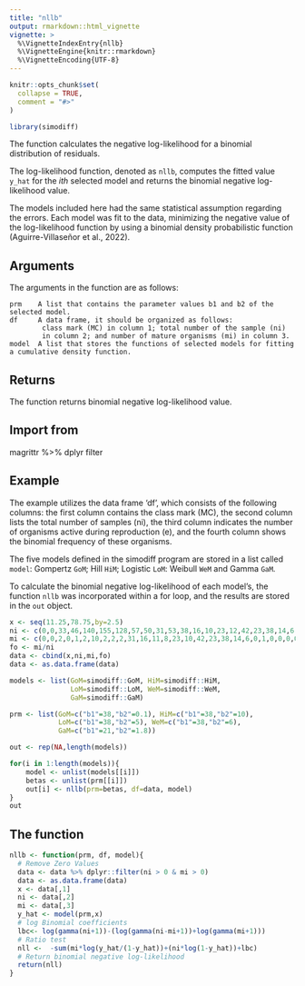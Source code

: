 ```yaml
---
title: "nllb"
output: rmarkdown::html_vignette
vignette: >
  %\VignetteIndexEntry{nllb}
  %\VignetteEngine{knitr::rmarkdown}
  %\VignetteEncoding{UTF-8}
---
```


```r
knitr::opts_chunk$set(
  collapse = TRUE,
  comment = "#>"
)
```

```r
library(simodiff)
```

The function calculates the negative log-likelihood for a binomial
distribution of residuals.

The log-likelihood function, denoted as `nllb`, computes the fitted value `y_hat`
for the *ith* selected model and returns the binomial negative log-likelihood value.

The models included here had the same statistical assumption regarding the errors.
Each model was fit to the data, minimizing the negative value of the log-likelihood
function by using a binomial density probabilistic function (Aguirre-Villaseñor 
et al., 2022).

## Arguments

The arguments in the function are as follows:

    prm    A list that contains the parameter values b1 and b2 of the selected model.
    df     A data frame, it should be organized as follows:
            class mark (MC) in column 1; total number of the sample (ni)
            in column 2; and number of mature organisms (mi) in column 3.
    model  A list that stores the functions of selected models for fitting a cumulative density function.

## Returns
 
The function returns binomial negative log-likelihood value.

## Import from
magrittr %>%
dplyr filter

## Example

The example utilizes the data frame 'df', which consists of the following columns: the first column contains the class mark (MC), the second column lists the total number of samples (ni), the third column indicates the number of organisms active during reproduction (e), and the fourth column shows the binomial frequency of these organisms.

The five models defined in the simodiff program are stored in a list called `model`: Gompertz `GoM`; Hill `HiM`; Logistic `LoM`: Weibull `WeM` and Gamma `GaM`.

To calculate the binomial negative log-likelihood of each model's, the function
`nllb` was incorporated within a for loop, and the results are stored in the `out`
object.

```r
x <- seq(11.25,78.75,by=2.5)
ni <- c(0,0,33,46,140,155,128,57,50,31,53,38,16,10,23,12,42,23,38,14,6,0,1,0,0,0,0,0)
mi <- c(0,0,2,0,1,2,10,2,2,2,31,16,11,8,23,10,42,23,38,14,6,0,1,0,0,0,0,0)
fo <- mi/ni
data <- cbind(x,ni,mi,fo)
data <- as.data.frame(data)

models <- list(GoM=simodiff::GoM, HiM=simodiff::HiM, 
               LoM=simodiff::LoM, WeM=simodiff::WeM,
               GaM=simodiff::GaM)

prm <- list(GoM=c("b1"=38,"b2"=0.1), HiM=c("b1"=38,"b2"=10),
            LoM=c("b1"=38,"b2"=5), WeM=c("b1"=38,"b2"=6),
            GaM=c("b1"=21,"b2"=1.8))

out <- rep(NA,length(models))

for(i in 1:length(models)){
    model <- unlist(models[[i]])
    betas <- unlist(prm[[i]])
    out[i] <- nllb(prm=betas, df=data, model)
}
out
```

## The function
```r
nllb <- function(prm, df, model){
  # Remove Zero Values
  data <- data %>% dplyr::filter(ni > 0 & mi > 0)
  data <- as.data.frame(data)
  x <- data[,1]
  ni <- data[,2]
  mi <- data[,3]
  y_hat <- model(prm,x)
  # log Binomial coefficients
  lbc<- log(gamma(ni+1))-(log(gamma(ni-mi+1))+log(gamma(mi+1)))
  # Ratio test
  nll <-  -sum(mi*log(y_hat/(1-y_hat))+(ni*log(1-y_hat))+lbc)
  # Return binomial negative log-likelihood
  return(nll)
}

```



